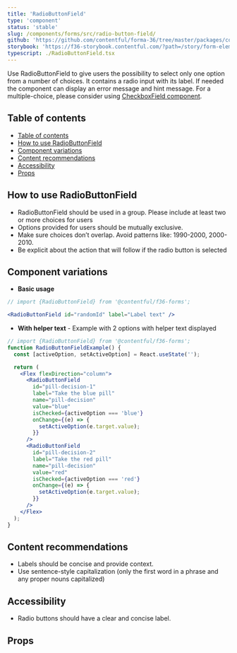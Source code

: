 ```yaml
---
title: 'RadioButtonField'
type: 'component'
status: 'stable'
slug: /components/forms/src/radio-button-field/
github: 'https://github.com/contentful/forma-36/tree/master/packages/components/forms/src/radio-button-field'
storybook: 'https://f36-storybook.contentful.com/?path=/story/form-elements-radiobuttonfield--basic'
typescript: ./RadioButtonField.tsx
---
```


Use RadioButtonField to give users the possibility to select only one option from a number of choices. It contains a radio input with its label. If needed the component can display an error message and hint message. For a multiple-choice, please consider using [CheckboxField component](https://f36.contentful.com/components/checkbox-field/).

## Table of contents

- [Table of contents](#table-of-contents)
- [How to use RadioButtonField](#how-to-use-radiobuttonfield)
- [Component variations](#component-variations)
- [Content recommendations](#content-recommendations)
- [Accessibility](#accessibility)
- [Props](#props)

## How to use RadioButtonField

- RadioButtonField should be used in a group. Please include at least two or more choices for users
- Options provided for users should be mutually exclusive.
- Make sure choices don’t overlap. Avoid patterns like: 1990-2000, 2000-2010.
- Be explicit about the action that will follow if the radio button is selected

## Component variations

- **Basic usage**

```jsx
// import {RadioButtonField} from '@contentful/f36-forms';

<RadioButtonField id="randomId" label="Label text" />
```

- **With helper text** - Example with 2 options with helper text displayed

```jsx
// import {RadioButtonField} from '@contentful/f36-forms';
function RadioButtonFieldExample() {
  const [activeOption, setActiveOption] = React.useState('');

  return (
    <Flex flexDirection="column">
      <RadioButtonField
        id="pill-decision-1"
        label="Take the blue pill"
        name="pill-decision"
        value="blue"
        isChecked={activeOption === 'blue'}
        onChange={(e) => {
          setActiveOption(e.target.value);
        }}
      />
      <RadioButtonField
        id="pill-decision-2"
        label="Take the red pill"
        name="pill-decision"
        value="red"
        isChecked={activeOption === 'red'}
        onChange={(e) => {
          setActiveOption(e.target.value);
        }}
      />
    </Flex>
  );
}
```

## Content recommendations

- Labels should be concise and provide context.
- Use sentence-style capitalization (only the first word in a phrase and any proper nouns capitalized)

## Accessibility

- Radio buttons should have a clear and concise label.

## Props


<Props of="RadioButtonField" />
